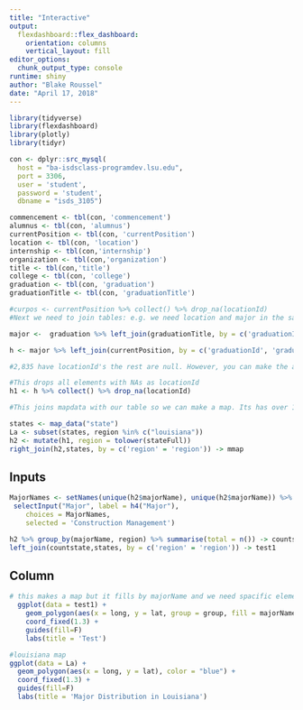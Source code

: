 ```yaml
---
title: "Interactive"
output: 
  flexdashboard::flex_dashboard:
    orientation: columns
    vertical_layout: fill
editor_options: 
  chunk_output_type: console
runtime: shiny
author: "Blake Roussel"
date: "April 17, 2018"
---
```


```r
library(tidyverse)
library(flexdashboard)
library(plotly)
library(tidyr)
```



```r
con <- dplyr::src_mysql(
  host = "ba-isdsclass-programdev.lsu.edu",
  port = 3306,
  user = 'student',
  password = 'student',
  dbname = "isds_3105") 

```




```r
commencement <- tbl(con, 'commencement')
alumnus <- tbl(con, 'alumnus')
currentPosition <- tbl(con, 'currentPosition')
location <- tbl(con, 'location')
internship <- tbl(con,'internship')
organization <- tbl(con,'organization')
title <- tbl(con,'title')
college <- tbl(con, 'college')
graduation <- tbl(con, 'graduation')
graduationTitle <- tbl(con, 'graduationTitle')


```

```r
#curpos <- currentPosition %>% collect() %>% drop_na(locationId) 
#Next we need to join tables: e.g. we need location and major in the same table. Also we get that we need to merge it with map data so we can plot. 

```

```r
major <-  graduation %>% left_join(graduationTitle, by = c('graduationId', 'graduationId')) %>% left_join(title, by = c('idTitle', 'idTitle')) %>% select(graduationId, majorName)

h <- major %>% left_join(currentPosition, by = c('graduationId', 'graduationId')) %>% select(graduationId, majorName, locationId) %>% left_join(location, by =c('locationId', 'locationId')) 

#2,835 have locationId's the rest are null. However, you can make the assumption to the organizationId accordingly. 
```

```r
#This drops all elements with NAs as locationId
h1 <- h %>% collect() %>% drop_na(locationId)

```

```r
#This joins mapdata with our table so we can make a map. Its has over 1 million element though so im not sure if its 100% correct.

states <- map_data("state")
La <- subset(states, region %in% c("louisiana"))
h2 <- mutate(h1, region = tolower(stateFull)) 
right_join(h2,states, by = c('region' = 'region')) -> mmap


```

Inputs {.sidebar}
-------------------------------------

```r
MajorNames <- setNames(unique(h2$majorName), unique(h2$majorName)) %>% as.list()
 selectInput("Major", label = h4("Major"), 
    choices = MajorNames, 
    selected = 'Construction Management')


```
```r
h2 %>% group_by(majorName, region) %>% summarise(total = n()) -> countstate
left_join(countstate,states, by = c('region' = 'region')) -> test1

```

 
Column {data-width=650}
-----------------------------------------------------------------------
```r
# this makes a map but it fills by majorName and we need spacific elements of majorName like: 'Construction Management' or 'Petroleum Engineering' if some knows how to?
  ggplot(data = test1) + 
    geom_polygon(aes(x = long, y = lat, group = group, fill = majorName), color = "black") + 
    coord_fixed(1.3) +
    guides(fill=F)
    labs(title = 'Test')
```



```r
#louisiana map
ggplot(data = La) + 
  geom_polygon(aes(x = long, y = lat), color = "blue") + 
  coord_fixed(1.3) +
  guides(fill=F)
  labs(title = 'Major Distribution in Louisiana')
```


